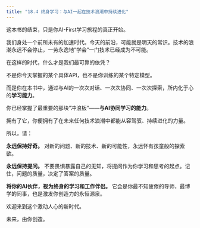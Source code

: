 ```yaml
---
title: "18.4 终身学习：与AI一起在技术浪潮中持续进化"
---
```


这本书的结束，只是你AI-First学习旅程的真正开始。

我们身处一个前所未有的加速时代。今天的前沿，可能就是明天的常识。技术的浪潮永远不会停止，一劳永逸地"学会"一门技术已经成为不可能。

在这样的时代，什么才是我们最可靠的依凭？

不是你今天掌握的某个具体API，也不是你训练的某个特定模型。

而是你在本书中，通过与AI的一次次对话、一次次协同、一次次探索，所内化于心的**学习能力**。

你已经掌握了最重要的那块"冲浪板"——**与AI协同学习的能力**。

拥有了它，你便拥有了在未来任何技术浪潮中都能从容驾驭、持续进化的力量。

所以，请：

**永远保持好奇。** 对新的问题、新的技术、新的可能性，永远怀有孩童般的探索欲。

**永远保持提问。** 不要畏惧暴露自己的无知，将提问作为你学习和思考的起点。记住，问题的质量，决定了答案的质量。

**将你的AI伙伴，视为终身的学习和工作伴侣。** 它会是你最不知疲倦的导师，最博学的同事，也是激发你创造力的永恒源泉。

欢迎来到这个激动人心的新时代。

未来，由你创造。 